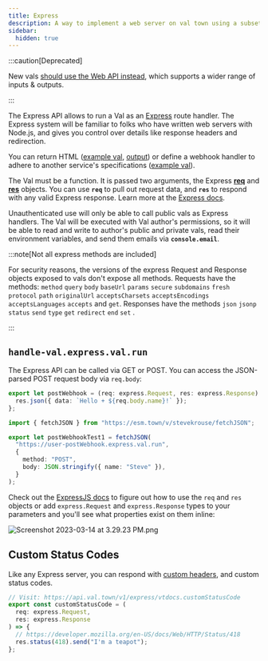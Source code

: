 ```yaml
---
title: Express
description: A way to implement a web server on val town using a subset of the express.js api
sidebar:
  hidden: true
---
```


:::caution[Deprecated]

New vals [should use the Web API instead](/types/http), which supports a wider
range of inputs & outputs.

:::

The Express API allows to run a Val as an [Express](https://expressjs.com/)
route handler. The Express system will be familiar to folks who have written web
servers with Node.js, and gives you control over details like response headers
and redirection.

You can return HTML
([example val](https://www.val.town/v/stevekrouse.expressHTMLExample),
[output](https://api.val.town/v1/express/stevekrouse.expressHTMLExample?name=Townie))
or define a webhook handler to adhere to another service's specifications
([example val](https://www.val.town/v/stevekrouse.handleOnboardingReferral)).

The Val must be a function. It is passed two arguments, the
Express **[req](https://expressjs.com/en/4x/api.html#req)** and **[res](https://expressjs.com/en/4x/api.html#res)** objects.
You can use **`req`** to pull out request data, and **`res`** to respond with
any valid Express response. Learn more at
the [Express docs](https://expressjs.com/en/4x/api.html).

Unauthenticated use will only be able to call public vals as Express handlers.
The Val will be executed with Val author's permissions, so it will be able to
read and write to author's public and private vals, read their environment variables, and send
them emails via **`console.email`**.

:::note[Not all express methods are included]

For security reasons, the versions of the express Request and
Response objects exposed to vals don't expose all methods. Requests have the
methods: `method` `query` `body` `baseUrl` `params` `secure` `subdomains`
`fresh` `protocol` `path` `originalUrl` `acceptsCharsets` `acceptsEncodings`
`acceptsLanguages` `accepts` and `get`. Responses have the methods `json`
`jsonp` `status` `send` `type` `get` `redirect` `end` `set` .

:::

## `handle-val.express.val.run`

The Express API can be called via GET or POST. You can access the JSON-parsed
POST request body via `req.body`:

```ts title="@user/postWebhook" val
export let postWebhook = (req: express.Request, res: express.Response) => {
  res.json({ data: `Hello + ${req.body.name}!` });
};
```

```ts title="Fetch @user/postWebhook" val
import { fetchJSON } from "https://esm.town/v/stevekrouse/fetchJSON";

export let postWebhookTest1 = fetchJSON(
  "https://user-postWebhook.express.val.run",
  {
    method: "POST",
    body: JSON.stringify({ name: "Steve" }),
  }
);
```

Check out the [ExpressJS docs](http://expressjs.com/) to figure out how to use
the `req` and `res` objects or add `express.Request` and `express.Response` types
to your parameters and you'll see what properties exist on them inline:

![Screenshot 2023-03-14 at 3.29.23 PM.png](./express/screenshot_2023-03-14_at_32923_pm.png)

## Custom Status Codes

Like any Express server, you can respond with
[custom headers](https://expressjs.com/en/api.html#res.set), and custom status
codes.

```ts title="Example" val
// Visit: https://api.val.town/v1/express/vtdocs.customStatusCode
export const customStatusCode = (
  req: express.Request,
  res: express.Response
) => {
  // https://developer.mozilla.org/en-US/docs/Web/HTTP/Status/418
  res.status(418).send("I'm a teapot");
};
```
